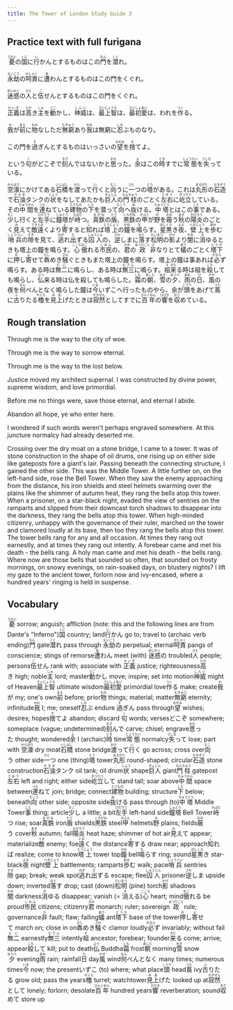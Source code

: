```yaml
---
title: The Tower of London Study Guide 3
---
```


## Practice text with full furigana

<p>
<ruby><rb>憂</rb><rt>うれい</rt></ruby>の<ruby><rb>国</rb><rt>くに</rt></ruby>に<ruby><rb>行</rb><rt>い</rt></ruby>かんとするものはこの<ruby><rb>門</rb><rt>もん</rt></ruby>を<ruby><rb>潜</rb><rt>くぐ</rt></ruby>れ。
</p>

<p>
<ruby><rb>永劫</rb><rt>えいごう</rt></ruby>の<ruby><rb>呵責</rb><rt>かしゃく</rt></ruby>に<ruby><rb>遭</rb><rt>あ</rt></ruby>わんとするものはこの門をくぐれ。
</p>

<p>
<ruby><rb>迷惑</rb><rt>めいわく</rt></ruby>の<ruby><rb>人</rb><rt>ひと</rt></ruby>と<ruby><rb>伍</rb><rt>ご</rt></ruby>せんとするものはこの門をくぐれ。
</p>

<p>
<ruby><rb>正義</rb><rt>せいぎ</rt></ruby>は<ruby><rb>高</rb><rt>たか</rt></ruby>き<ruby><rb>主</rb><rt>しゅ</rt></ruby>を<ruby><rb>動</rb><rt>うご</rt></ruby>かし、<ruby><rb>神威</rb><rt>しんい</rt></ruby>は、<ruby><rb>最上智</rb><rt>さいじょうち</rt></ruby>は、<ruby><rb>最初愛</rb><rt>さいしょあい</rt></ruby>は、われを<ruby><rb>作</rb><rt>つく</rt></ruby>る。
</p>

<p>
<ruby><rb>我</rb><rt>わ</rt></ruby>が<ruby><rb>前</rb><rt>まえ</rt></ruby>に<ruby><rb>物</rb><rt>もの</rt></ruby>なしただ<ruby><rb>無窮</rb><rt>むきゅう</rt></ruby>あり<ruby><rb>我</rb><rt>われ</rt></ruby>は無窮に<ruby><rb>忍</rb><rt>しの</rt></ruby>ぶものなり。
</p>

<p>
この門を<ruby><rb>過</rb><rt>す</rt></ruby>ぎんとするものはいっさいの<ruby><rb>望</rb><rt>のぞみ</rt></ruby>を<ruby><rb>捨</rb><rt>す</rt></ruby>てよ。
</p>

<p>
という<ruby><rb>句</rb><rt>く</rt></ruby>がどこぞで<ruby><rb>刻</rb><rt>きざ</rt></ruby>んではないかと<ruby><rb>思</rb><rt>おも</rt></ruby>った。<ruby><rb>余</rb><rt>よ</rt></ruby>はこの<ruby><rb>時</rb><rt>とき</rt></ruby>すでに<ruby><rb>常態</rb><rt>じょうたい</rt></ruby>を<ruby><rb>失</rb><rt>うしな</rt></ruby>っている。
</p>

<p>
<ruby><rb>空濠</rb><rt>からほり</rt></ruby>にかけてある<ruby><rb>石橋</rb><rt>いしばし</rt></ruby>を<ruby><rb>渡</rb><rt>わた</rt></ruby>って<ruby><rb>行</rb><rt>い</rt></ruby>くと<ruby><rb>向</rb><rt>むこ</rt></ruby>うに<ruby><rb>一</rb><rt>ひと</rt></ruby>つの<ruby><rb>塔</rb><rt>とう</rt></ruby>がある。これは<ruby><rb>丸形</rb><rt>まるがた</rt></ruby>の<ruby><rb>石造</rb><rt>せきぞう</rt></ruby>で<ruby><rb>石油</rb><rt>せきゆ</rt></ruby>タンクの<ruby><rb>状</rb><rt>じょう</rt></ruby>をなしてあたかも<ruby><rb>巨人</rb><rt>きょじん</rt></ruby>の<ruby><rb>門柱</rb><rt>もんちゅう</rt></ruby>のごとく<ruby><rb>左右</rb><rt>さゆう</rt></ruby>に<ruby><rb>屹立</rb><rt>きつりつ</rt></ruby>している。その<ruby><rb>中間</rb><rt>ちゅうかん</rt></ruby>を<ruby><rb>連</rb><rt>つら</rt></ruby>ねている<ruby><rb>建物</rb><rt>たてもの</rt></ruby>の<ruby><rb>下</rb><rt>した</rt></ruby>を潜って<ruby><rb>向</rb><rt>むこう</rt></ruby>へ<ruby><rb>抜</rb><rt>ぬ</rt></ruby>ける。<ruby><rb>中塔</rb><rt>ちゅうとう</rt></ruby>とはこの<ruby><rb>事</rb><rt>こと</rt></ruby>である。<ruby><rb>少</rb><rt>すこ</rt></ruby>し行くと<ruby><rb>左手</rb><rt>ひだりて</rt></ruby>に<ruby><rb>鐘塔</rb><rt>しゅとう</rt></ruby>が<ruby><rb>峙</rb><rt>そばだ</rt></ruby>つ。<ruby><rb>真鉄</rb><rt>まがね</rt></ruby>の<ruby><rb>盾</rb><rt>たて</rt></ruby>、<ruby><rb>黒鉄</rb><rt>くろがね</rt></ruby>の<ruby><rb>甲</rb><rt>かぶと</rt></ruby>が<ruby><rb>野</rb><rt>の</rt></ruby>を<ruby><rb>蔽</rb><rt>おお</rt></ruby>う<ruby><rb>秋</rb><rt>あき</rt></ruby>の<ruby><rb>陽炎</rb><rt>かげろう</rt></ruby>のごとく<ruby><rb>見</rb><rt>み</rt></ruby>えて<ruby><rb>敵</rb><rt>てき</rt></ruby><ruby><rb>遠</rb><rt>とお</rt></ruby>くより<ruby><rb>寄</rb><rt>よ</rt></ruby>すると<ruby><rb>知</rb><rt>し</rt></ruby>れば<ruby><rb>塔上</rb><rt>とうじょう</rt></ruby>の<ruby><rb>鐘</rb><rt>かね</rt></ruby>を<ruby><rb>鳴</rb><rt>な</rt></ruby>らす。<ruby><rb>星黒</rb><rt>ほしくろ</rt></ruby>き<ruby><rb>夜</rb><rt>よる</rt></ruby>、<ruby><rb>壁上</rb><rt>へきじょう</rt></ruby>を<ruby><rb>歩</rb><rt>あゆ</rt></ruby>む<ruby><rb>哨兵</rb><rt>しょうへい</rt></ruby>の<ruby><rb>隙</rb><rt>すき</rt></ruby>を見て、<ruby><rb>逃</rb><rt>のが</rt></ruby>れ<ruby><rb>出</rb><rt>だ</rt></ruby>ずる<ruby><rb>囚人</rb><rt>しゅうじん</rt></ruby>の、<ruby><rb>逆</rb><rt>さか</rt></ruby>しまに<ruby><rb>落</rb><rt>おと</rt></ruby>す<ruby><rb>松明</rb><rt>たいまつ</rt></ruby>の<ruby><rb>影</rb><rt>かげ</rt></ruby>より<ruby><rb>闇</rb><rt>やみ</rt></ruby>に<ruby><rb>消</rb><rt>き</rt></ruby>ゆるときも塔上の鐘を鳴らす。<ruby><rb>心</rb><rt>こころ</rt></ruby><ruby><rb>傲</rb><rt>おご</rt></ruby>れる<ruby><rb>市民</rb><rt>しみん</rt></ruby>の、<ruby><rb>君</rb><rt>きみ</rt></ruby>の<ruby><rb>政</rb><rt>まつりごと</rt></ruby><ruby><rb>非</rb><rt>ひ</rt></ruby>なりとて<ruby><rb>蟻</rb><rt>あり</rt></ruby>のごとく<ruby><rb>塔下</rb><rt>とうか</rt></ruby>に<ruby><rb>押</rb><rt>お</rt></ruby>し<ruby><rb>寄</rb><rt>よ</rt></ruby>せて<ruby><rb>犇</rb><rt>ひし</rt></ruby>めき<ruby><rb>騒</rb><rt>さわ</rt></ruby>ぐときもまた塔上の鐘を鳴らす。塔上の鐘は事あれば<ruby><rb>必</rb><rt>かなら</rt></ruby>ず鳴らす。ある時は<ruby><rb>無二</rb><rt>むに</rt></ruby>に鳴らし、ある時は<ruby><rb>無三</rb><rt>むさん</rt></ruby>に鳴らす。<ruby><rb>祖</rb><rt>そ</rt></ruby><ruby><rb>来</rb><rt>きた</rt></ruby>る時は祖を<ruby><rb>殺</rb><rt>ころ</rt></ruby>しても鳴らし、<ruby><rb>仏</rb><rt>ぶつ</rt></ruby>来る時は仏を殺しても鳴らした。<ruby><rb>霜</rb><rt>しも</rt></ruby>の<ruby><rb>朝</rb><rt>あした</rt></ruby>、<ruby><rb>雪</rb><rt>ゆき</rt></ruby>の<ruby><rb>夕</rb><rt>ゆうべ</rt></ruby>、<ruby><rb>雨</rb><rt>あめ</rt></ruby>の<ruby><rb>日</rb><rt>ひ</rt></ruby>、<ruby><rb>風</rb><rt>かぜ</rt></ruby>の夜を<ruby><rb>何</rb><rt>なん</rt></ruby>べんとなく鳴らした鐘は<ruby><rb>今</rb><rt>いま</rt></ruby>いずこへ行ったものやら、余が<ruby><rb>頭</rb><rt>こうべ</rt></ruby>をあげて<ruby><rb>蔦</rb><rt>つた</rt></ruby>に<ruby><rb>古</rb><rt>ふ</rt></ruby>りたる<ruby><rb>櫓</rb><rt>やぐら</rt></ruby>を<ruby><rb>見上</rb><rt>みあ</rt></ruby>げたときは<ruby><rb>寂然</rb><rt>せきぜん</rt></ruby>としてすでに<ruby><rb>百年</rb><rt>ひゃくねん</rt></ruby>の<ruby><rb>響</rb><rt>ひびき</rt></ruby>を<ruby><rb>収</rb><rt>おさ</rt></ruby>めている。
</p>


## Rough translation

Through me is the way to the city of woe.

Through me is the way to sorrow eternal.

Through me is the way to the lost below.

Justice moved my architect supernal. I was constructed by divine power, supreme wisdom, and love primordial.

Before me no things were, save those eternal, and eternal I abide.

Abandon all hope, ye who enter here.

I wondered if such words weren't perhaps engraved somewhere. At this juncture normalcy had already deserted me.

Crossing over the dry moat on a stone bridge, I came to a tower. It was of stone construction in the shape of oil drums, one rising up on either side like gateposts fore a giant's lair. Passing beneath the connecting structure, I gained the other side. This was the Middle Tower. A little further on, on the left-hand side, rose the Bell Tower. When they saw the enemy approaching from the distance, his iron shields and steel helmets swarming over the plains like the shimmer of autumn heat, they rang the bells atop this tower. When a prisoner, on a star-black night, evaded the view of sentries on the ramparts and slipped from their downcast torch shadows to disappear into the darkness, they rang the bells atop this tower. When high-minded citizenry, unhappy with the governance of their ruler, marched on the tower and clamored loudly at its base, then too they rang the bells atop this tower. The tower bells rang for any and all occasion. At times they rang out earnestly, and at times they rang out intently. A forebear came and met his death - the bells rang. A holy man came and met his death - the bells rang. Where now are those bells that sounded so often, that sounded on frosty mornings, on snowy evenings, on rain-soaked days, on blustery nights? I lift my gaze to the ancient tower, forlorn now and ivy-encased, where a hundred years' ringing is held in suspense.    


## Vocabulary

<p>
<span class="vocabstudy"><ruby><rb>憂</rb><rt>うれい</rt></ruby>&nbsp;sorrow; anguish; affliction (note: this and the following lines are from Dante's "Inferno")</span><span class="vocabstudy"><ruby><rb>国</rb><rt>くに</rt></ruby>&nbsp;country; land</span><span class="vocabstudy"><ruby><rb>行</rb><rt>い</rt></ruby>かん&nbsp;go to; travel to (archaic verb ending)</span><span class="vocabstudy"><ruby><rb>門</rb><rt>もん</rt></ruby>&nbsp;gate</span><span class="vocabstudy"><ruby><rb>潜</rb><rt>くぐ</rt></ruby>れ&nbsp;pass through</span>
<span class="vocabstudy"><ruby><rb>永劫</rb><rt>えいごう</rt></ruby>の&nbsp;perpetual; eternal</span><span class="vocabstudy"><ruby><rb>呵責</rb><rt>かしゃく</rt></ruby>&nbsp;pangs of conscience; stings of remorse</span><span class="vocabstudy"><ruby><rb>遭</rb><rt>あ</rt></ruby>わん&nbsp;meet (with)</span>
<span class="vocabstudy"><ruby><rb>迷惑</rb><rt>めいわく</rt></ruby>の&nbsp;troubled</span><span class="vocabstudy"><ruby><rb>人</rb><rt>ひと</rt></ruby>&nbsp;people; persons</span><span class="vocabstudy"><ruby><rb>伍</rb><rt>ご</rt></ruby>せん&nbsp;rank with; associate with</span>
<span class="vocabstudy"><ruby><rb>正義</rb><rt>せいぎ</rt></ruby>&nbsp;justice; righteousness</span><span class="vocabstudy"><ruby><rb>高</rb><rt>たか</rt></ruby>き&nbsp;high; noble</span><span class="vocabstudy"><ruby><rb>主</rb><rt>しゅ</rt></ruby>&nbsp;lord; master</span><span class="vocabstudy"><ruby><rb>動</rb><rt>うご</rt></ruby>かし&nbsp;move; inspire; set into motion</span><span class="vocabstudy"><ruby><rb>神威</rb><rt>しんい</rt></ruby>&nbsp;might of Heaven</span><span class="vocabstudy"><ruby><rb>最上智</rb><rt>さいじょうち</rt></ruby>&nbsp;ultimate wisdom</span><span class="vocabstudy"><ruby><rb>最初愛</rb><rt>さいしょあい</rt></ruby>&nbsp;primordial love</span><span class="vocabstudy"><ruby><rb>作</rb><rt>つく</rt></ruby>る&nbsp;make; create</span>
<span class="vocabstudy"><ruby><rb>我</rb><rt>わ</rt></ruby>が&nbsp;my; one's own</span><span class="vocabstudy"><ruby><rb>前</rb><rt>まえ</rt></ruby>&nbsp;before; prior</span><span class="vocabstudy"><ruby><rb>物</rb><rt>もの</rt></ruby>&nbsp;things; material; matter</span><span class="vocabstudy"><ruby><rb>無窮</rb><rt>むきゅう</rt></ruby>&nbsp;eternity; infinitude</span><span class="vocabstudy"><ruby><rb>我</rb><rt>われ</rt></ruby>&nbsp;I; me; oneself</span><span class="vocabstudy"><ruby><rb>忍</rb><rt>しの</rt></ruby>ぶ&nbsp;endure</span>
<span class="vocabstudy"><ruby><rb>過</rb><rt>す</rt></ruby>ぎん&nbsp;pass through</span><span class="vocabstudy"><ruby><rb>望</rb><rt>のぞみ</rt></ruby>&nbsp;wishes; desires; hopes</span><span class="vocabstudy"><ruby><rb>捨</rb><rt>す</rt></ruby>てよ&nbsp;abandon; discard</span>
<span class="vocabstudy"><ruby><rb>句</rb><rt>く</rt></ruby>&nbsp;words; verses</span><span class="vocabstudy">どこぞ&nbsp;somewhere; someplace (vague; undetermined)</span><span class="vocabstudy"><ruby><rb>刻</rb><rt>きざ</rt></ruby>んで&nbsp;carve; chisel; engrave</span><span class="vocabstudy"><ruby><rb>思</rb><rt>おも</rt></ruby>った&nbsp;thought; wondered</span><span class="vocabstudy"><ruby><rb>余</rb><rt>よ</rt></ruby>&nbsp;I (archaic)</span><span class="vocabstudy"><ruby><rb>時</rb><rt>とき</rt></ruby>&nbsp;time</span><span class="vocabstudy"><ruby><rb>常態</rb><rt>じょうたい</rt></ruby>&nbsp;normalcy</span><span class="vocabstudy"><ruby><rb>失</rb><rt>うしな</rt></ruby>って&nbsp;lose; part with</span>
<span class="vocabstudy"><ruby><rb>空濠</rb><rt>からほり</rt></ruby>&nbsp;dry moat</span><span class="vocabstudy"><ruby><rb>石橋</rb><rt>いしばし</rt></ruby>&nbsp;stone bridge</span><span class="vocabstudy"><ruby><rb>渡</rb><rt>わた</rt></ruby>って<ruby><rb>行</rb><rt>い</rt></ruby>く&nbsp;go across; cross over</span><span class="vocabstudy"><ruby><rb>向</rb><rt>むこ</rt></ruby>う&nbsp;other side</span><span class="vocabstudy"><ruby><rb>一</rb><rt>ひと</rt></ruby>つ&nbsp;one (thing)</span><span class="vocabstudy"><ruby><rb>塔</rb><rt>とう</rt></ruby>&nbsp;tower</span><span class="vocabstudy"><ruby><rb>丸形</rb><rt>まるがた</rt></ruby>&nbsp;round-shaped; circular</span><span class="vocabstudy"><ruby><rb>石造</rb><rt>せきぞう</rt></ruby>&nbsp;stone construction</span><span class="vocabstudy"><ruby><rb>石油</rb><rt>せきゆ</rt></ruby>タンク&nbsp;oil tank; oil drum</span><span class="vocabstudy"><ruby><rb>状</rb><rt>じょう</rt></ruby>&nbsp;shape</span><span class="vocabstudy"><ruby><rb>巨人</rb><rt>きょじん</rt></ruby>&nbsp;giant</span><span class="vocabstudy"><ruby><rb>門柱</rb><rt>もんちゅう</rt></ruby>&nbsp;gatepost</span><span class="vocabstudy"><ruby><rb>左右</rb><rt>さゆう</rt></ruby>&nbsp;left and right; either side</span><span class="vocabstudy"><ruby><rb>屹立</rb><rt>きつりつ</rt></ruby>して&nbsp;stand tall; soar above</span><span class="vocabstudy"><ruby><rb>中間</rb><rt>ちゅうかん</rt></ruby>&nbsp;space between</span><span class="vocabstudy"><ruby><rb>連</rb><rt>つら</rt></ruby>ねて&nbsp;join; bridge; connect</span><span class="vocabstudy"><ruby><rb>建物</rb><rt>たてもの</rt></ruby>&nbsp;building; structure</span><span class="vocabstudy"><ruby><rb>下</rb><rt>した</rt></ruby>&nbsp;below; beneath</span><span class="vocabstudy"><ruby><rb>向</rb><rt>むこう</rt></ruby>&nbsp;other side; opposite side</span><span class="vocabstudy"><ruby><rb>抜</rb><rt>ぬ</rt></ruby>ける&nbsp;pass through (to)</span><span class="vocabstudy"><ruby><rb>中塔</rb><rt>ちゅうとう</rt></ruby>&nbsp;Middle Tower</span><span class="vocabstudy"><ruby><rb>事</rb><rt>こと</rt></ruby>&nbsp;thing; article</span><span class="vocabstudy"><ruby><rb>少</rb><rt>すこ</rt></ruby>し&nbsp;a little; a bit</span><span class="vocabstudy"><ruby><rb>左手</rb><rt>ひだりて</rt></ruby>&nbsp;left-hand side</span><span class="vocabstudy"><ruby><rb>鐘塔</rb><rt>しゅとう</rt></ruby>&nbsp;Bell Tower</span><span class="vocabstudy"><ruby><rb>峙</rb><rt>そばだ</rt></ruby>つ&nbsp;rise; soar</span><span class="vocabstudy"><ruby><rb>真鉄</rb><rt>まがね</rt></ruby>&nbsp;iron</span><span class="vocabstudy"><ruby><rb>盾</rb><rt>たて</rt></ruby>&nbsp;shields</span><span class="vocabstudy"><ruby><rb>黒鉄</rb><rt>くろがね</rt></ruby>&nbsp;steel</span><span class="vocabstudy"><ruby><rb>甲</rb><rt>かぶと</rt></ruby>&nbsp;helmets</span><span class="vocabstudy"><ruby><rb>野</rb><rt>の</rt></ruby>&nbsp;plains; fields</span><span class="vocabstudy"><ruby><rb>蔽</rb><rt>おお</rt></ruby>う&nbsp;cover</span><span class="vocabstudy"><ruby><rb>秋</rb><rt>あき</rt></ruby>&nbsp;autumn; fall</span><span class="vocabstudy"><ruby><rb>陽炎</rb><rt>かげろう</rt></ruby>&nbsp;heat haze; shimmer of hot air</span><span class="vocabstudy"><ruby><rb>見</rb><rt>み</rt></ruby>えて&nbsp;appear; materialize</span><span class="vocabstudy"><ruby><rb>敵</rb><rt>てき</rt></ruby>&nbsp;enemy; foe</span><span class="vocabstudy"><ruby><rb>遠</rb><rt>とお</rt></ruby>く&nbsp;the distance</span><span class="vocabstudy"><ruby><rb>寄</rb><rt>よ</rt></ruby>する&nbsp;draw near; approach</span><span class="vocabstudy"><ruby><rb>知</rb><rt>し</rt></ruby>れば&nbsp;realize; come to know</span><span class="vocabstudy"><ruby><rb>塔上</rb><rt>とうじょう</rt></ruby>&nbsp;tower top</span><span class="vocabstudy"><ruby><rb>鐘</rb><rt>かね</rt></ruby>&nbsp;bell</span><span class="vocabstudy"><ruby><rb>鳴</rb><rt>な</rt></ruby>らす&nbsp;ring; sound</span><span class="vocabstudy"><ruby><rb>星黒</rb><rt>ほしくろ</rt></ruby>き&nbsp;star-black</span><span class="vocabstudy"><ruby><rb>夜</rb><rt>よる</rt></ruby>&nbsp;night</span><span class="vocabstudy"><ruby><rb>壁上</rb><rt>へきじょう</rt></ruby>&nbsp;battlements; ramparts</span><span class="vocabstudy"><ruby><rb>歩</rb><rt>あゆ</rt></ruby>む&nbsp;walk; pace</span><span class="vocabstudy"><ruby><rb>哨兵</rb><rt>しょうへい</rt></ruby>&nbsp;sentries</span><span class="vocabstudy"><ruby><rb>隙</rb><rt>すき</rt></ruby>&nbsp;gap; break; weak spot</span><span class="vocabstudy"><ruby><rb>逃</rb><rt>のが</rt></ruby>れ<ruby><rb>出</rb><rt>だ</rt></ruby>ずる&nbsp;escape; flee</span><span class="vocabstudy"><ruby><rb>囚人</rb><rt>しゅうじん</rt></ruby>&nbsp;prisoner</span><span class="vocabstudy"><ruby><rb>逆</rb><rt>さか</rt></ruby>しま&nbsp;upside down; inverted</span><span class="vocabstudy"><ruby><rb>落</rb><rt>おと</rt></ruby>す&nbsp;drop; cast (down)</span><span class="vocabstudy"><ruby><rb>松明</rb><rt>たいまつ</rt></ruby>&nbsp;(pine) torch</span><span class="vocabstudy"><ruby><rb>影</rb><rt>かげ</rt></ruby>&nbsp;shadows</span><span class="vocabstudy"><ruby><rb>闇</rb><rt>やみ</rt></ruby>&nbsp;darkness</span><span class="vocabstudy"><ruby><rb>消</rb><rt>き</rt></ruby>ゆる&nbsp;disappear; vanish (= <ruby><rb>消</rb><rt>き</rt></ruby>える)</span><span class="vocabstudy"><ruby><rb>心</rb><rt>こころ</rt></ruby>&nbsp;heart; mind</span><span class="vocabstudy"><ruby><rb>傲</rb><rt>おご</rt></ruby>れる&nbsp;be proud</span><span class="vocabstudy"><ruby><rb>市民</rb><rt>しみん</rt></ruby>&nbsp;citizens; citizenry</span><span class="vocabstudy"><ruby><rb>君</rb><rt>きみ</rt></ruby>&nbsp;monarch; ruler; sovereign</span><span class="vocabstudy"><ruby><rb>政</rb><rt>まつりごと</rt></ruby>&nbsp;rule; governance</span><span class="vocabstudy"><ruby><rb>非</rb><rt>ひ</rt></ruby>&nbsp;fault; flaw; failing</span><span class="vocabstudy"><ruby><rb>蟻</rb><rt>あり</rt></ruby>&nbsp;ant</span><span class="vocabstudy"><ruby><rb>塔下</rb><rt>とうか</rt></ruby>&nbsp;base of the tower</span><span class="vocabstudy"><ruby><rb>押</rb><rt>お</rt></ruby>し<ruby><rb>寄</rb><rt>よ</rt></ruby>せて&nbsp;march on; close in on</span><span class="vocabstudy"><ruby><rb>犇</rb><rt>ひし</rt></ruby>めき<ruby><rb>騒</rb><rt>さわ</rt></ruby>ぐ&nbsp;clamor loudly</span><span class="vocabstudy"><ruby><rb>必</rb><rt>かなら</rt></ruby>ず&nbsp;invariably; without fail</span><span class="vocabstudy"><ruby><rb>無二</rb><rt>むに</rt></ruby>&nbsp;earnestly</span><span class="vocabstudy"><ruby><rb>無三</rb><rt>むさん</rt></ruby>&nbsp;intently</span><span class="vocabstudy"><ruby><rb>祖</rb><rt>そ</rt></ruby>&nbsp;ancestor; forebear; founder</span><span class="vocabstudy"><ruby><rb>来</rb><rt>きた</rt></ruby>る&nbsp;come; arrive; appear</span><span class="vocabstudy"><ruby><rb>殺</rb><rt>ころ</rt></ruby>して&nbsp;kill; put to death</span><span class="vocabstudy"><ruby><rb>仏</rb><rt>ぶつ</rt></ruby>&nbsp;Buddha</span><span class="vocabstudy"><ruby><rb>霜</rb><rt>しも</rt></ruby>&nbsp;frost</span><span class="vocabstudy"><ruby><rb>朝</rb><rt>あした</rt></ruby>&nbsp;morning</span><span class="vocabstudy"><ruby><rb>雪</rb><rt>ゆき</rt></ruby>&nbsp;snow</span><span class="vocabstudy"><ruby><rb>夕</rb><rt>ゆうべ</rt></ruby>&nbsp;evening</span><span class="vocabstudy"><ruby><rb>雨</rb><rt>あめ</rt></ruby>&nbsp;rain; rainfall</span><span class="vocabstudy"><ruby><rb>日</rb><rt>ひ</rt></ruby>&nbsp;day</span><span class="vocabstudy"><ruby><rb>風</rb><rt>かぜ</rt></ruby>&nbsp;wind</span><span class="vocabstudy"><ruby><rb>何</rb><rt>なん</rt></ruby>べんとなく&nbsp;many times; numerous times</span><span class="vocabstudy"><ruby><rb>今</rb><rt>いま</rt></ruby>&nbsp;now; the present</span><span class="vocabstudy">いずこ&nbsp;(to) where; what place</span><span class="vocabstudy"><ruby><rb>頭</rb><rt>こうべ</rt></ruby>&nbsp;head</span><span class="vocabstudy"><ruby><rb>蔦</rb><rt>つた</rt></ruby>&nbsp;ivy</span><span class="vocabstudy"><ruby><rb>古</rb><rt>ふ</rt></ruby>りたる&nbsp;grow old; pass the years</span><span class="vocabstudy"><ruby><rb>櫓</rb><rt>やぐら</rt></ruby>&nbsp;turret; watchtower</span><span class="vocabstudy"><ruby><rb>見上</rb><rt>みあ</rt></ruby>げた&nbsp;looked up at</span><span class="vocabstudy"><ruby><rb>寂然</rb><rt>せきぜん</rt></ruby>として&nbsp;lonely; forlorn; desolate</span><span class="vocabstudy"><ruby><rb>百年</rb><rt>ひゃくねん</rt></ruby>&nbsp;hundred years</span><span class="vocabstudy"><ruby><rb>響</rb><rt>ひびき</rt></ruby>&nbsp;reverberation; sound</span><span class="vocabstudy"><ruby><rb>収</rb><rt>おさ</rt></ruby>めて&nbsp;store up</span>
</p>
